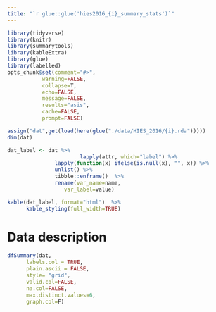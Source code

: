 ```yaml
---
title: "`r glue::glue('hies2016_{i}_summary_stats')`"
---
```


```r
library(tidyverse)
library(knitr)
library(summarytools)
library(kableExtra)
library(glue)
library(labelled)
opts_chunk$set(comment="#>", 
	       warning=FALSE, 
	       collapse=T,
	       echo=FALSE, 
	       message=FALSE, 
	       results="asis", 
	       cache=FALSE, 
	       prompt=FALSE)
```

```r
assign("dat",get(load(here(glue("./data/HIES_2016/{i}.rda")))))
dim(dat)
```


```r
dat_label <- dat %>% 
                       lapply(attr, which="label") %>% 
		       lapply(function(x) ifelse(is.null(x), "", x)) %>% 
		       unlist() %>% 
		       tibble::enframe()  %>% 
		       rename(var_name=name, 
			      var_label=value)
```



```r
kable(dat_label, format="html")  %>% 
      kable_styling(full_width=TRUE) 
```


# Data description

```r
dfSummary(dat,
	  labels.col = TRUE,
	  plain.ascii = FALSE, 
	  style= "grid",
	  valid.col=FALSE,
	  na.col=FALSE,
	  max.distinct.values=6,
	  graph.col=F)
```



